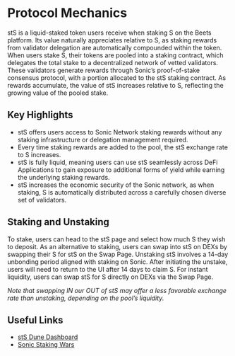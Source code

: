 # Protocol Mechanics 
stS is a liquid-staked token users receive when staking S on the Beets platform. Its value naturally appreciates relative to S, as staking rewards from validator delegation are automatically compounded within the token. When users stake S, their tokens are pooled into a staking contract, which delegates the total stake to a decentralized network of vetted validators. These validators generate rewards through Sonic’s proof-of-stake consensus protocol, with a portion allocated to the stS staking contract. As rewards accumulate, the value of stS increases relative to S, reflecting the growing value of the pooled stake.

## Key Highlights 

* stS offers users access to Sonic Network staking rewards without any staking infrastructure or delegation management required. 
* Every time staking rewards are added to the pool, the stS exchange rate to S increases.
* stS is fully liquid, meaning users can use stS seamlessly across DeFi Applications to gain exposure to additional forms of yield while earning the underlying staking rewards. 
* stS increases the economic security of the Sonic network, as when staking, S is automatically distributed across a carefully chosen diverse set of validators.

## Staking and Unstaking 

To stake, users can head to the stS page and select how much S they wish to deposit. As an alternative to staking, users can swap into stS on DEXs by swapping their S for stS on the Swap Page. Unstaking stS involves a 14-day unbonding period aligned with staking on Sonic. After initiating the unstake, users will need to return to the UI after 14 days to claim S. For instant liquidity, users can swap stS for S directly on DEXs via the Swap Page. 

*Note that swapping IN our OUT of stS may offer a less favorable exchange rate than unstaking, depending on the pool’s liquidity.* 

## Useful Links

* [stS Dune Dashboard](https://dune.com/beetsfi/staked-sonic)
* [Sonic Staking Wars](https://www.defiwars.xyz/wars/sonic)
